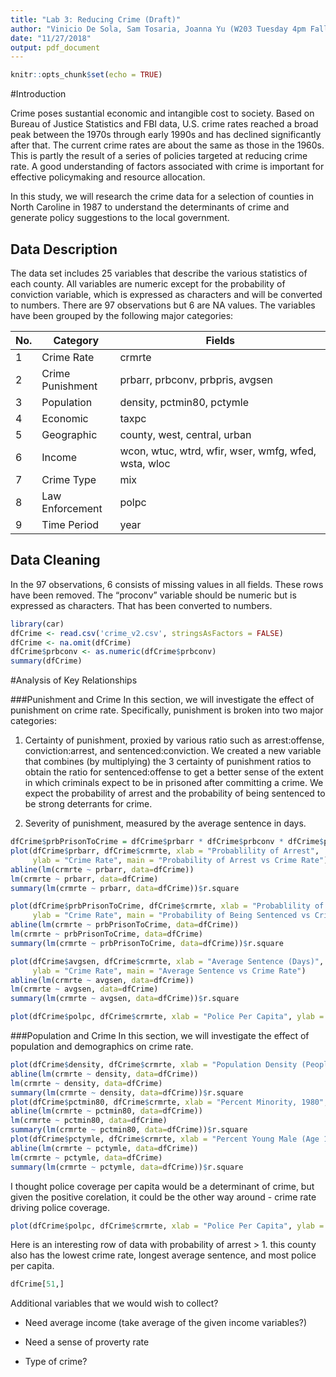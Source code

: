 ```yaml
---
title: "Lab 3: Reducing Crime (Draft)"
author: "Vinicio De Sola, Sam Tosaria, Joanna Yu (W203 Tuesday 4pm Fall 2018)"
date: "11/27/2018"
output: pdf_document
---
```


```r
knitr::opts_chunk$set(echo = TRUE)
```

#Introduction

Crime poses sustantial economic and intangible cost to society. Based on Bureau of Justice Statistics and FBI data, U.S. crime rates reached a broad peak between the 1970s through early 1990s and has declined significantly after that. The current crime rates are about the same as those in the 1960s. This is partly the result of a series of policies targeted at reducing crime rate. A good understanding of factors associated with crime is important for effective policymaking and resource allocation. 

In this study, we will research the crime data for a selection of counties in North Caroline in 1987 to understand the determinants of crime and generate policy suggestions to the local government.  

## Data Description
The data set includes 25 variables that describe the various statistics of each county. All variables are numeric except for the probability of conviction variable, which is expressed as characters and will be converted to numbers. There are 97 observations but 6 are NA values. The variables have been grouped by the following major categories: 

\begin{center}
Table 1: Data Description
\end{center}
No. | Category | Fields
--- | ------------------- | ----------------------------------------------------
1 | Crime Rate | crmrte
2 | Crime Punishment | prbarr, prbconv, prbpris, avgsen
3 | Population | density, pctmin80, pctymle
4 | Economic | taxpc
5 | Geographic | county, west, central, urban
6 | Income | wcon, wtuc, wtrd, wfir, wser, wmfg, wfed, wsta, wloc
7 | Crime Type | mix
8 | Law Enforcement | polpc
9 | Time Period | year

## Data Cleaning
In the 97 observations, 6 consists of missing values in all fields. These rows have been removed. The "proconv" variable should be numeric but is expressed as characters. That has been converted to numbers.

```r
library(car)
dfCrime <- read.csv('crime_v2.csv', stringsAsFactors = FALSE)
dfCrime <- na.omit(dfCrime)
dfCrime$prbconv <- as.numeric(dfCrime$prbconv)
summary(dfCrime)
```

#Analysis of Key Relationships

###Punishment and Crime
In this section, we will investigate the effect of punishment on crime rate. Specifically, punishment is broken into two major categories: 

1) Certainty of punishment, proxied by various ratio such as arrest:offense, conviction:arrest, and sentenced:conviction. We created a new variable that combines (by multiplying) the 3 certainty of punishment ratios to obtain the ratio for sentenced:offense to get a better sense of the extent in which criminals expect to be in prisoned after committing a crime. We expect the probability of arrest and the probability of being sentenced to be strong deterrants for crime.

2) Severity of punishment, measured by the average sentence in days.


```r
dfCrime$prbPrisonToCrime = dfCrime$prbarr * dfCrime$prbconv * dfCrime$prbpris
plot(dfCrime$prbarr, dfCrime$crmrte, xlab = "Probablility of Arrest", 
     ylab = "Crime Rate", main = "Probability of Arrest vs Crime Rate")
abline(lm(crmrte ~ prbarr, data=dfCrime))
lm(crmrte ~ prbarr, data=dfCrime)
summary(lm(crmrte ~ prbarr, data=dfCrime))$r.square

plot(dfCrime$prbPrisonToCrime, dfCrime$crmrte, xlab = "Probablility of Being Sentenced", 
     ylab = "Crime Rate", main = "Probability of Being Sentenced vs Crime Rate")
abline(lm(crmrte ~ prbPrisonToCrime, data=dfCrime))
lm(crmrte ~ prbPrisonToCrime, data=dfCrime)
summary(lm(crmrte ~ prbPrisonToCrime, data=dfCrime))$r.square

plot(dfCrime$avgsen, dfCrime$crmrte, xlab = "Average Sentence (Days)", 
     ylab = "Crime Rate", main = "Average Sentence vs Crime Rate")
abline(lm(crmrte ~ avgsen, data=dfCrime))
lm(crmrte ~ avgsen, data=dfCrime)
summary(lm(crmrte ~ avgsen, data=dfCrime))$r.square
```

```r
plot(dfCrime$polpc, dfCrime$crmrte, xlab = "Police Per Capita", ylab = "Crime Rate", main = "Police Per Capita vs Crime Rate")

```

###Population and Crime
In this section, we will investigate the effect of population and demographics on crime rate. 

```r
plot(dfCrime$density, dfCrime$crmrte, xlab = "Population Density (People Per Square Mile)", ylab = "Crime Rate", main = "Population Density vs Crime Rate")
abline(lm(crmrte ~ density, data=dfCrime))
lm(crmrte ~ density, data=dfCrime)
summary(lm(crmrte ~ density, data=dfCrime))$r.square
plot(dfCrime$pctmin80, dfCrime$crmrte, xlab = "Percent Minority, 1980", ylab = "Crime Rate", main = "Percent Minority, 1980")
abline(lm(crmrte ~ pctmin80, data=dfCrime))
lm(crmrte ~ pctmin80, data=dfCrime)
summary(lm(crmrte ~ pctmin80, data=dfCrime))$r.square
plot(dfCrime$pctymle, dfCrime$crmrte, xlab = "Percent Young Male (Age 15-24)", ylab = "Crime Rate", main = "Percent Young Male vs Crime Rate")
abline(lm(crmrte ~ pctymle, data=dfCrime))
lm(crmrte ~ pctymle, data=dfCrime)
summary(lm(crmrte ~ pctymle, data=dfCrime))$r.square
```

I thought police coverage per capita would be a determinant of crime, but given the positive corelation, it could be the other way around - crime rate driving police coverage. 
```r
plot(dfCrime$polpc, dfCrime$crmrte, xlab = "Police Per Capita", ylab = "Crime Rate", main = "Police Per Capita vs Crime Rate")
```

Here is an interesting row of data with probability of arrest > 1. this county also has the lowest crime rate, longest average sentence, and most police per capita. 

```r
dfCrime[51,]
```

Additional variables that we would wish to collect?

- Need average income (take average of the given income variables?)

- Need a sense of proverty rate

- Type of crime?
